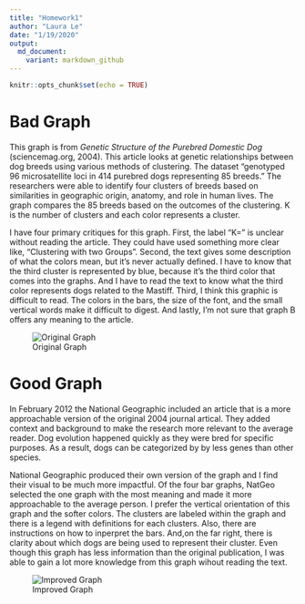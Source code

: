 ```yaml
---
title: "Homework1"
author: "Laura Le"
date: "1/19/2020"
output:
  md_document:
    variant: markdown_github 
---
```


```r
knitr::opts_chunk$set(echo = TRUE)
```


# Bad Graph

This graph is from *Genetic Structure of the Purebred Domestic Dog* (sciencemag.org, 2004).  This article looks at genetic relationships between dog breeds using various methods of clustering.    The dataset "genotyped 96 microsatellite loci in 414 purebred dogs representing 85 breeds."  The researchers were able to identify four clusters of breeds based on similarities in geographic origin, anatomy, and role in human lives.  The graph compares the 85 breeds based on the outcomes of the clustering.  K is the number of clusters and each color represents a cluster.  

I have four primary critiques for this graph.  First, the label "K=" is unclear without reading the article.  They could have used something more clear like, "Clustering with two Groups".  Second, the text gives some description of what the colors mean, but it's never actually defined.  I have to know that the third cluster is represented by blue, because it's the third color that comes into the graphs.  And I have to read the text to know what the third color represents dogs related to the Mastiff.  Third, I think this graphic is difficult to read.  The colors in the bars, the size of the font, and the small vertical words make it difficult to digest.  And lastly, I'm not sure that graph B offers any meaning to the article.


![Original Graph](dog_graphs.png)


# Good Graph

In February 2012 the National Geographic included an article that is a more approachable version of the original 2004 journal artical.  They added context and background to make the research more relevant to the average reader.  Dog evolution happened quickly as they were bred for specific purposes.  As a result, dogs can be categorized by by less genes than other species. 

National Geographic produced their own version of the graph and I find their visual to be much more impactful.  Of the four bar graphs, NatGeo selected the one graph with the most meaning and made it more approachable to the average person. I prefer the vertical orientation of this graph and the softer colors.  The clusters are labeled within the graph and there is a legend with definitions for each clusters.  Also, there are instructions on how to inperpret the bars.  And,on the far right, there is clarity about which dogs are being used to represent their cluster. Even though this graph has less information than the original publication, I was able to gain a lot more knowledge from this graph wihout reading the text.

![Improved Graph](dog_graph.png)